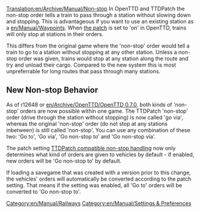 [[Translation:en/Archive/Manual/Non-stop]]
[[Category:en/Manual/Railways]]
[[Category:en/Manual/Settings & Preferences]]
In OpenTTD and TTDPatch the non-stop order tells a train to pass through a station without slowing down and stopping. This is advantageous if you want to use an existing station as a [[en/Manual/Waypoints]]. When [[en/Archive/Manual/Settings/Configuring patches/Stations#ttdpatch-compatible-non-stop-handling|the patch]] is set to 'on' in OpenTTD, trains will only stop at stations in their orders.

This differs from the original game where the 'non-stop' order would tell a train to go to a station without stopping at any other station. Unless a non-stop order was given, trains would stop at any station along the route and try and unload their cargo. Compared to the new system this is most unpreferrable for long routes that pass through many stations.
{{en/Note|Default Non-Stop handling is the old one, when the train stops at each station. To switch, go to "[[en/Archive/Manual/Settings/Configuring patches/Stations#ttdpatch-compatible-non-stop-handling|configure patches]]" and set the patch "on"}}

==New Non-stop Behavior==
As of r12648 or [[en/Archive/OpenTTD/OpenTTD 0.7.0]], both kinds of 'non-stop' orders are now possible within one game. The TTDPatch 'non-stop' order (drive through the station without stopping) is now called 'go via', whereas the original 'non-stop' order (do not stop at any stations inbetween) is still called 'non-stop'.
You can use any combination of these two: 'Go to', 'Go via', 'Go non-stop to' and 'Go non-stop via'.

The patch setting [[en/Archive/Manual/Settings/Configuring patches/Stations#ttdpatch-compatible-non-stop-handling|TTDPatch compatible non-stop handling]] now only determines what kind of orders are given to vehicles by default - if enabled, new orders will be 'Go non-stop to' by default.

If loading a savegame that was created with a version prior to this change, the vehicles' orders will automatically be converted according to the patch setting. That means if the setting was enabled, all 'Go to' orders will be converted to 'Go non-stop to'.
{{en/0.7-feature}}